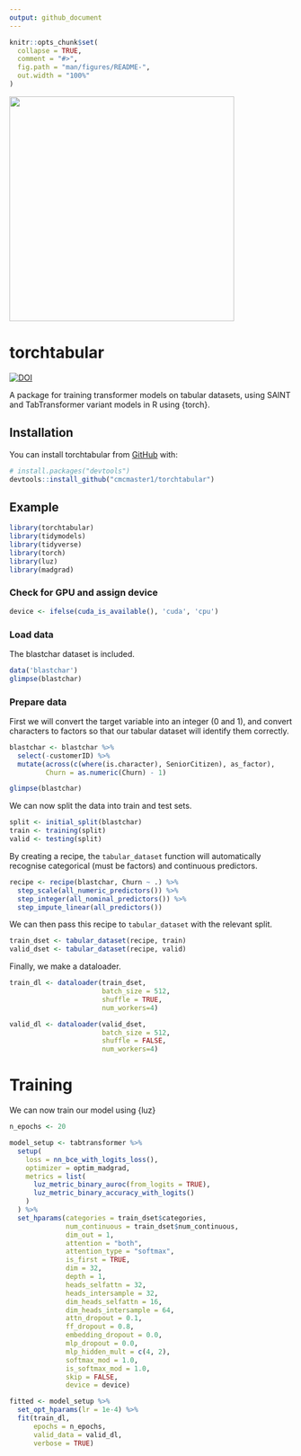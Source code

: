 ```yaml
---
output: github_document
---
```


<!-- README.md is generated from README.Rmd. Please edit that file -->

```r
knitr::opts_chunk$set(
  collapse = TRUE,
  comment = "#>",
  fig.path = "man/figures/README-",
  out.width = "100%"
)
```

<img src="assets/austin_mos.png" width="400"/>

# torchtabular

<!-- badges: start -->

[![DOI](https://zenodo.org/badge/378582235.svg)](https://zenodo.org/badge/latestdoi/378582235)

<!-- badges: end -->

A package for training transformer models on tabular datasets, using SAINT and TabTransformer variant models in R using {torch}.

## Installation

You can install torchtabular from [GitHub](https://github.com/) with:

``` r
# install.packages("devtools")
devtools::install_github("cmcmaster1/torchtabular")
```

## Example

```r
library(torchtabular)
library(tidymodels)
library(tidyverse)
library(torch)
library(luz)
library(madgrad)
```

### Check for GPU and assign device

```r
device <- ifelse(cuda_is_available(), 'cuda', 'cpu')
```

### Load data

The blastchar dataset is included.

```r
data('blastchar')
glimpse(blastchar)
```

### Prepare data

First we will convert the target variable into an integer (0 and 1), and convert characters to factors so that our tabular dataset will identify them correctly.

```r
blastchar <- blastchar %>%
  select(-customerID) %>% 
  mutate(across(c(where(is.character), SeniorCitizen), as_factor),
         Churn = as.numeric(Churn) - 1)

glimpse(blastchar)
```

We can now split the data into train and test sets.

```r
split <- initial_split(blastchar)
train <- training(split)
valid <- testing(split)
```

By creating a recipe, the `tabular_dataset` function will automatically recognise categorical (must be factors) and continuous predictors.

```r
recipe <- recipe(blastchar, Churn ~ .) %>%
  step_scale(all_numeric_predictors()) %>%
  step_integer(all_nominal_predictors()) %>% 
  step_impute_linear(all_predictors())
```

We can then pass this recipe to `tabular_dataset` with the relevant split.

```r
train_dset <- tabular_dataset(recipe, train)
valid_dset <- tabular_dataset(recipe, valid)
```

Finally, we make a dataloader.

```r
train_dl <- dataloader(train_dset,
                       batch_size = 512,
                       shuffle = TRUE,
                       num_workers=4)

valid_dl <- dataloader(valid_dset,
                       batch_size = 512,
                       shuffle = FALSE,
                       num_workers=4)
```

# Training

We can now train our model using {luz}

```r
n_epochs <- 20
```

```r
model_setup <- tabtransformer %>%
  setup(
    loss = nn_bce_with_logits_loss(),
    optimizer = optim_madgrad,
    metrics = list(
      luz_metric_binary_auroc(from_logits = TRUE),
      luz_metric_binary_accuracy_with_logits()
    )
  ) %>%
  set_hparams(categories = train_dset$categories,
              num_continuous = train_dset$num_continuous,
              dim_out = 1,
              attention = "both",
              attention_type = "softmax",
              is_first = TRUE,
              dim = 32,
              depth = 1,
              heads_selfattn = 32,
              heads_intersample = 32,
              dim_heads_selfattn = 16,
              dim_heads_intersample = 64,
              attn_dropout = 0.1,
              ff_dropout = 0.8,
              embedding_dropout = 0.0,
              mlp_dropout = 0.0,
              mlp_hidden_mult = c(4, 2),
              softmax_mod = 1.0,
              is_softmax_mod = 1.0,
              skip = FALSE,
              device = device)
```


```r
fitted <- model_setup %>% 
  set_opt_hparams(lr = 1e-4) %>% 
  fit(train_dl,
      epochs = n_epochs,
      valid_data = valid_dl,
      verbose = TRUE)
```
